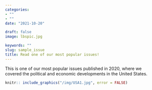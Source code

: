 ```yaml
---
categories:
- ""
- ""
date: "2021-10-20"

draft: false
image: lbspic.jpg

keywords: ""
slug: sample_issue
title: Read one of our most popular issues!
---
```


This is one of our most popular issues published in 2020, where we covered the political and economic developments in the United States.

```r
knitr:: include_graphics("/img/USA1.jpg", error = FALSE)
```

